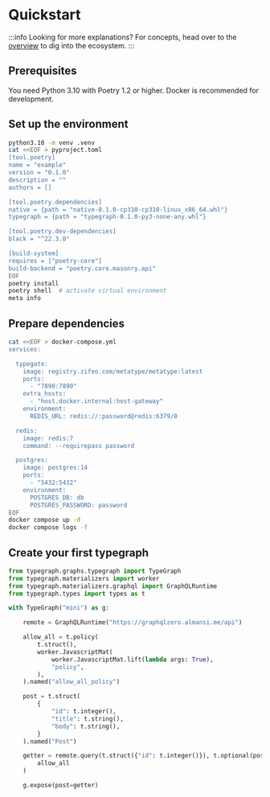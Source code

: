 # Quickstart

:::info Looking for more explanations?
For concepts, head over to the [overview](/docs/concepts/overview) to dig into the ecosystem.
:::

## Prerequisites

You need Python 3.10 with Poetry 1.2 or higher. Docker is recommended for development.

## Set up the environment

```bash
python3.10 -m venv .venv
cat <<EOF > pyproject.toml
[tool.poetry]
name = "example"
version = "0.1.0"
description = ""
authors = []

[tool.poetry.dependencies]
native = {path = "native-0.1.0-cp310-cp310-linux_x86_64.whl"}
typegraph = {path = "typegraph-0.1.0-py3-none-any.whl"}

[tool.poetry.dev-dependencies]
black = "^22.3.0"

[build-system]
requires = ["poetry-core"]
build-backend = "poetry.core.masonry.api"
EOF
poetry install
poetry shell  # activate virtual environment
meta info
```

## Prepare dependencies

```bash
cat <<EOF > docker-compose.yml
services:

  typegate:
    image: registry.zifeo.com/metatype/metatype:latest
    ports:
      - "7890:7890"
    extra_hosts:
      - "host.docker.internal:host-gateway"
    environment:
      REDIS_URL: redis://:password@redis:6379/0

  redis:
    image: redis:7
    command: --requirepass password

  postgres:
    image: postgres:14
    ports:
      - "5432:5432"
    environment:
      POSTGRES_DB: db
      POSTGRES_PASSWORD: password
EOF
docker compose up -d
docker compose logs -f
```

## Create your first typegraph

```py
from typegraph.graphs.typegraph import TypeGraph
from typegraph.materializers import worker
from typegraph.materializers.graphql import GraphQLRuntime
from typegraph.types import types as t

with TypeGraph("mini") as g:

    remote = GraphQLRuntime("https://graphqlzero.almansi.me/api")

    allow_all = t.policy(
        t.struct(),
        worker.JavascriptMat(
            worker.JavascriptMat.lift(lambda args: True),
            "policy",
        ),
    ).named("allow_all_policy")

    post = t.struct(
        {
            "id": t.integer(),
            "title": t.string(),
            "body": t.string(),
        }
    ).named("Post")

    getter = remote.query(t.struct({"id": t.integer()}), t.optional(post)).add_policy(
        allow_all
    )

    g.expose(post=getter)

```
